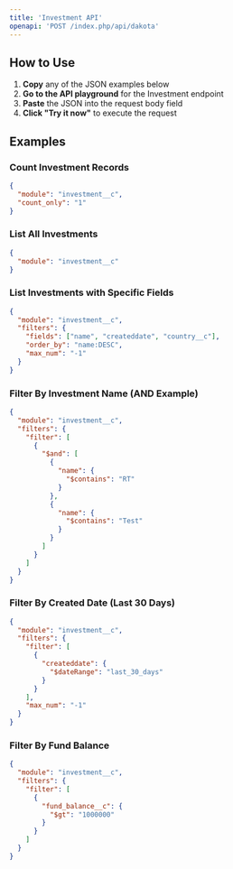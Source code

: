 ```yaml
---
title: 'Investment API'
openapi: 'POST /index.php/api/dakota'
---
```


## How to Use

1. **Copy** any of the JSON examples below
2. **Go to the API playground** for the Investment endpoint
3. **Paste** the JSON into the request body field
4. **Click "Try it now"** to execute the request

## Examples

### Count Investment Records
```json
{
  "module": "investment__c",
  "count_only": "1"
}
```

### List All Investments
```json
{
  "module": "investment__c"
}
```

### List Investments with Specific Fields
```json
{
  "module": "investment__c",
  "filters": {
    "fields": ["name", "createddate", "country__c"],
    "order_by": "name:DESC",
    "max_num": "-1"
  }
}
```

### Filter By Investment Name (AND Example)
```json
{
  "module": "investment__c",
  "filters": {
    "filter": [
      {
        "$and": [
          {
            "name": {
              "$contains": "RT"
            }
          },
          {
            "name": {
              "$contains": "Test"
            }
          }
        ]
      }
    ]
  }
}
```

### Filter By Created Date (Last 30 Days)
```json
{
  "module": "investment__c",
  "filters": {
    "filter": [
      {
        "createddate": {
          "$dateRange": "last_30_days"
        }
      }
    ],
    "max_num": "-1"
  }
}
```

### Filter By Fund Balance
```json
{
  "module": "investment__c",
  "filters": {
    "filter": [
      {
        "fund_balance__c": {
          "$gt": "1000000"
        }
      }
    ]
  }
}
``` 